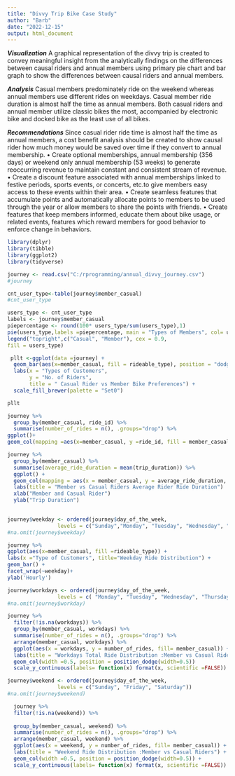 ---
title: "Divvy Trip Bike Case Study"
author: "Barb"
date: "2022-12-15"
output: html_document
---


***Visualization***
A graphical representation of the divvy trip is created to convey meaningful insight from the analytically findings on the differences between causal riders and annual members using primary pie chart and bar graph to show the differences between causal riders and annual members.

***Analysis***
Casual members predominately ride on the weekend whereas annual members use different rides on weekdays.
Casual member ride duration is almost half the time as annual members.
Both casual riders and annual member utilize classic bikes the most, accompanied by electronic bike and docked bike as the least use of all bikes.

***Recommendations***
Since casual rider ride time is almost half the time as annual members, a cost benefit analysis should be created to show causal rider how much money would be saved over time if they convert to annual membership.
•	Create optional memberships, annual membership (356 days) or weekend only annual membership (53 weeks) to generate reoccurring revenue to maintain constant and consistent stream of revenue.
•	Create a discount feature associated with annual memberships linked to festive periods, sports events, or concerts, etc.to give members easy access to these events within their area.
•	Create seamless features that accumulate points and automatically allocate points to members to be used through the year or allow members to share the points with friends.
•	Create features that keep members informed, educate them about bike usage, or related events, features which reward members for good behavior to enforce change in behaviors. 

```{r please load these libraries before executing to the code} 
library(dplyr) 
library(tibble) 
library(ggplot2)
library(tidyverse)

```

```{r}
journey <- read.csv("C:/rprogramming/annual_divvy_journey.csv")
#journey
```


```{r}
cnt_user_type<-table(journey$member_casual) 
#cnt_user_type
```

``` {r Types of Members}
users_type <- cnt_user_type
labels <- journey$member_casual
piepercentage <- round(100* users_type/sum(users_type),1)
pie(users_type,labels =piepercentage, main = "Types of Members", col= users_type)
legend("topright",c("Casual", "Member"), cex = 0.9,
fill = users_type)
```


```{r Member Bike Preferences}
 pllt <-ggplot(data =journey) +  
  geom_bar(aes(x=member_casual, fill = rideable_type), position = "dodge", width = 0.5)+
  labs(x = "Types of Customers", 
       y = "No. of Riders", 
       title = " Casual Rider vs Member Bike Preferences") +
  scale_fill_brewer(palette = "Set0")

pllt

```

```{r Total number of rides for each member}
journey %>% 
  group_by(member_casual, ride_id) %>% 
  summarise(number_of_rides = n(), .groups="drop") %>% 
ggplot()+
geom_col(mapping =aes(x=member_casual, y =ride_id, fill = member_casual))

```

```{r Member Average Ride distribution}
journey %>% 
  group_by(member_casual) %>% 
  summarise(average_ride_duration = mean(trip_duration)) %>% 
  ggplot() +
  geom_col(mapping = aes(x = member_casual, y = average_ride_duration, fill = member_casual))+
  labs(title = "Member vs Casual Riders Average Rider Ride Duration")
  xlab("Member and Casual Rider")
  ylab("Trip Duration")
  
```
```{r}

journey$weekday <- ordered(journey$day_of_the_week,
                levels = c("Sunday","Monday", "Tuesday", "Wednesday", "Thursday", "Friday", "Saturday"))
#na.omit(journey$weekday)
```

```{r Weekdays Ride Distribution}
journey %>% 
ggplot(aes(x=member_casual, fill =rideable_type)) +
labs(x ="Type of Customers", title="Weekday Ride Distribution") +
geom_bar() +
facet_wrap(~weekday)+
ylab('Hourly')

```

```{r }
journey$workdays <- ordered(journey$day_of_the_week,
                levels = c( "Monday", "Tuesday", "Wednesday", "Thursday", "Friday"))
#na.omit(journey$workday)
```

```{r Workdays Ride Distribution}
journey %>% 
  filter(!is.na(workdays)) %>% 
  group_by(member_casual, workdays) %>% 
  summarise(number_of_rides = n(), .groups="drop") %>% 
  arrange(member_casual, workdays) %>% 
  ggplot(aes(x = workdays, y = number_of_rides, fill= member_casual)) +
  labs(title = "Workdays Total Ride Distribution :Member vs Casual Riders") + 
  geom_col(width =0.5, position = position_dodge(width=0.5)) 
  scale_y_continuous(labels= function(x) format(x, scientific =FALSE))

```

```{r}

journey$weekend <- ordered(journey$day_of_the_week,
                levels = c("Sunday", "Friday", "Saturday"))
#na.omit(journey$weekend)
```

```{r Weekend Ride Distribution}

  journey %>% 
  filter(!is.na(weekend)) %>% 
  
  group_by(member_casual, weekend) %>% 
  summarise(number_of_rides = n(), .groups="drop") %>% 
  arrange(member_casual, weekend) %>% 
  ggplot(aes(x = weekend, y = number_of_rides, fill= member_casual)) +
  labs(title = "Weekend Ride Distribution :Member vs Casual Riders") + 
  geom_col(width =0.5, position = position_dodge(width=0.5)) +
  scale_y_continuous(labels= function(x) format(x, scientific =FALSE))
```


